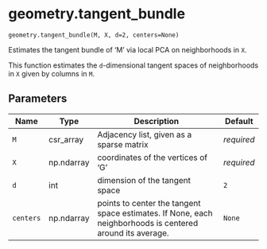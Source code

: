 # geometry.tangent_bundle { #geomcover.geometry.tangent_bundle }

`geometry.tangent_bundle(M, X, d=2, centers=None)`

Estimates the tangent bundle of 'M' via local PCA on neighborhoods in `X`.

This function estimates the `d`-dimensional tangent spaces of neighborhoods in `X` given by columns in `M`.

## Parameters

| Name      | Type       | Description                                                                                               | Default    |
|-----------|------------|-----------------------------------------------------------------------------------------------------------|------------|
| `M`       | csr_array  | Adjacency list, given as a sparse matrix                                                                  | _required_ |
| `X`       | np.ndarray | coordinates of the vertices of 'G'                                                                        | _required_ |
| `d`       | int        | dimension of the tangent space                                                                            | `2`        |
| `centers` | np.ndarray | points to center the tangent space estimates. If None, each neighborhoods is centered around its average. | `None`     |
